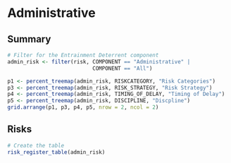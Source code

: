 # Administrative

## Summary
```r
# Filter for the Entrainment Deterrent component
admin_risk <- filter(risk, COMPONENT == "Administrative" | 
                           COMPONENT == "All")
```

```r
p1 <- percent_treemap(admin_risk, RISKCATEGORY, "Risk Categories")
p3 <- percent_treemap(admin_risk, RISK_STRATEGY, "Risk Strategy")
p4 <- percent_treemap(admin_risk, TIMING_OF_DELAY, "Timing of Delay")
p5 <- percent_treemap(admin_risk, DISCIPLINE, "Discpline")
grid.arrange(p1, p3, p4, p5, nrow = 2, ncol = 2)
```

## Risks
```r
# Create the table
risk_register_table(admin_risk)
```

